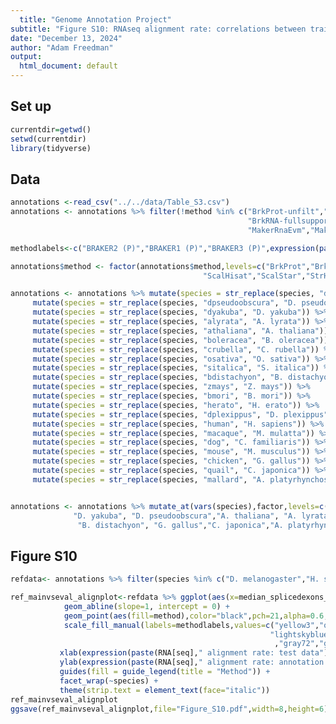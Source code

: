 ```yaml
---
  title: "Genome Annotation Project"
subtitle: "Figure S10: RNAseq alignment rate: correlations between training and test data" 
date: "December 13, 2024"
author: "Adam Freedman"
output: 
  html_document: default
---
```

  
## Set up
```r
currentdir=getwd()
setwd(currentdir)
library(tidyverse)
``` 

## Data
```r
annotations <-read_csv("../../data/Table_S3.csv")
annotations <- annotations %>% filter(!method %in% c("BrkProt-unfilt","BrkProt-fullsupport","BrkRNA-unfilt",
                                                     "BrkRNA-fullsupport","CGPdenovo","TSEBRA","MakerNoRnaNoEvm",
                                                     "MakerRnaEvm","MakerNoRnaEvm")) 

methodlabels<-c("BRAKER2 (P)","BRAKER1 (P)","BRAKER3 (P)",expression(paste(CGP[protein]," (P)")),expression(paste(CGP[RNA]," (P)")),expression(Scallop[HISAT2]),expression(Scallop[STAR]),expression(Stringtie[HISAT2]),expression(Stringtie[STAR]),"MAKER (P)","TOGA (P)","Liftoff")

annotations$method <- factor(annotations$method,levels=c("BrkProt","BrkRNA","Braker3","CGPprotein","CGPrnaseq",
                                           "ScalHisat","ScalStar","StrHisat","StrStar","MakerRnaNoEvm","TOGA","liftoff"))

annotations <- annotations %>% mutate(species = str_replace(species, "dmelanogaster", "D. melanogaster")) %>%
     mutate(species = str_replace(species, "dpseudoobscura", "D. pseudoobscura")) %>%  
     mutate(species = str_replace(species, "dyakuba", "D. yakuba")) %>%
     mutate(species = str_replace(species, "alyrata", "A. lyrata")) %>%
     mutate(species = str_replace(species, "athaliana", "A. thaliana")) %>%
     mutate(species = str_replace(species, "boleracea", "B. oleracea")) %>%
     mutate(species = str_replace(species, "crubella", "C. rubella")) %>%
     mutate(species = str_replace(species, "osativa", "O. sativa")) %>%
     mutate(species = str_replace(species, "sitalica", "S. italica")) %>%
     mutate(species = str_replace(species, "bdistachyon", "B. distachyon")) %>%
     mutate(species = str_replace(species, "zmays", "Z. mays")) %>%
     mutate(species = str_replace(species, "bmori", "B. mori")) %>%
     mutate(species = str_replace(species, "herato", "H. erato")) %>%
     mutate(species = str_replace(species, "dplexippus", "D. plexippus")) %>%
     mutate(species = str_replace(species, "human", "H. sapiens")) %>%
     mutate(species = str_replace(species, "macaque", "M. mulatta")) %>%
     mutate(species = str_replace(species, "dog", "C. familiaris")) %>%
     mutate(species = str_replace(species, "mouse", "M. musculus")) %>%
     mutate(species = str_replace(species, "chicken", "G. gallus")) %>%
     mutate(species = str_replace(species, "quail", "C. japonica")) %>%
     mutate(species = str_replace(species, "mallard", "A. platyrhynchos"))


annotations <- annotations %>% mutate_at(vars(species),factor,levels=c("D. melanogaster",
              "D. yakuba", "D. pseudoobscura","A. thaliana", "A. lyrata","C. rubella","B. oleracea","Z. mays","S. italica","O. sativa",
               "B. distachyon", "G. gallus","C. japonica","A. platyrhynchos","H. sapiens","M. mulatta","M. musculus","C. familiaris","H. erato","D. plexippus","B. mori"))
```


## Figure S10
```r
refdata<- annotations %>% filter(species %in% c("D. melanogaster","H. sapiens","A. thaliana","Z. mays","G. gallus")) 

ref_mainvseval_alignplot<-refdata %>% ggplot(aes(x=median_splicedexons_eval,y=median_align_splicedexons)) +
            geom_abline(slope=1, intercept = 0) +
            geom_point(aes(fill=method),color="black",pch=21,alpha=0.6,size=2.5) +
            scale_fill_manual(labels=methodlabels,values=c("yellow3","orange","brown4", "red","coral3",
                                                          "lightskyblue", "royalblue3","darkorchid3", "magenta"
                                                           ,"gray72","green3","seagreen")) +
           xlab(expression(paste(RNA[seq]," alignment rate: test data"))) +
           ylab(expression(paste(RNA[seq]," alignment rate: annotation data"))) +
           guides(fill = guide_legend(title = "Method")) +
           facet_wrap(~species) +
           theme(strip.text = element_text(face="italic")) 
ref_mainvseval_alignplot
ggsave(ref_mainvseval_alignplot,file="Figure_S10.pdf",width=8,height=6)
```